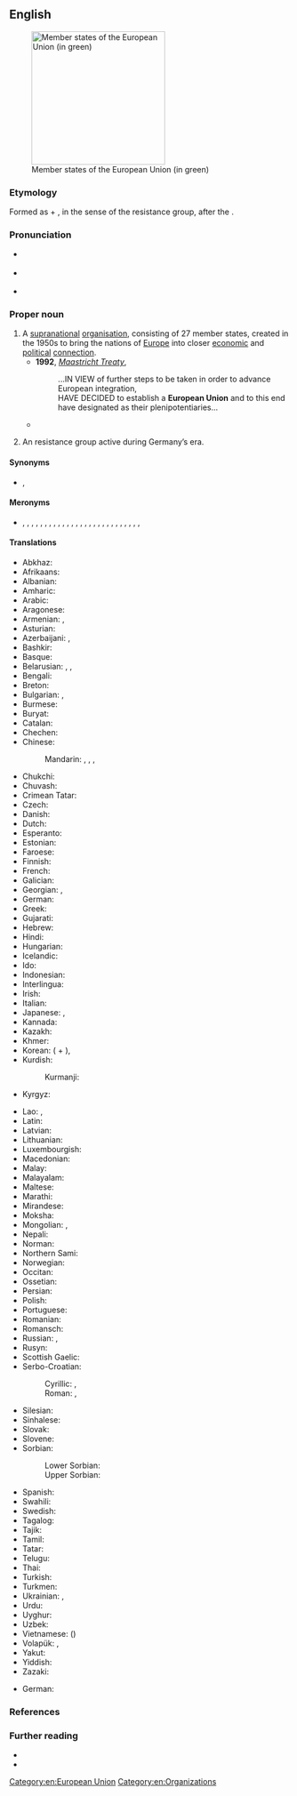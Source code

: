 ==English==
[[Image:European Union.svg|thumb|right|240px|Member states of the European Union (in green)]]

===Etymology===
Formed as {{m|en|European}} + {{m|en|union|Union}}, in the sense of the resistance group, after the {{etyl|de|en}} {{m|de|Europäische Union}}.

===Pronunciation===
* {{a|RP}} {{IPA|en|/ˌjʊəɹəˈpiːən ˈjuːnjən/|/ˌjɔːɹəˈpiːən ˈjuːnjən/}}
* {{a|GA}} {{IPA|en|/ˌjʊɹəˈpiən ˈjunjən/|/ˌjɝɹəˈpi.ən ˈjunjən/}}
* {{audio|en|LL-Q1860 (eng)-Vealhurl-European Union.wav |Audio (UK)}}

===Proper noun===
{{en-proper noun|head=the [[European]] [[union|Union]]}}

# A [[supranational]] [[organisation]], consisting of 27 member states, created in the 1950s to bring the nations of [[Europe]] into closer [[economic]] and [[political]] [[connection]].
#* '''1992''', ''[[w:Maastricht Treaty|Maastricht Treaty]]'',
#*: ...IN VIEW of further steps to be taken in order to advance European integration,<br/>HAVE DECIDED to establish a '''European Union''' and to this end have designated as their plenipotentiaries...
#* {{quote-text|en|year=1996|author={{w|John Major}}|title=[[s:EU Beef Ban and the Florence European Council|EU Beef Ban and the Florence European Council]]|passage=The issue will now be dealt with on a proper, rational basis, with the timetable for the lifting of the ban dependent on our own efforts. That has enabled the restoration of normal business in the '''European Union'''.}}
# {{lb|en|historical}} An {{l|en|antifascist}} resistance group active during Germany’s {{l|en|Nazi}} era.

====Synonyms====
* {{sense|European supranational organisation}} {{l|en|EU}} {{qualifier|initialism}}, {{l|en|EUSSR}} {{q|derogatory}}

====Meronyms====
* {{q|member countries<ref>{{cite-web|title=The 28 member countries of the EU|url=https://europa.eu/european-union/about-eu/countries_en|work=Countries|publisher=European Union|accessdate=1 April 2019}}.</ref>}} {{l|en|Austria}}, {{l|en|Belgium}}, {{l|en|Bulgaria}}, {{l|en|Croatia}}, {{l|en|Cyprus}}, {{l|en|Czechia}}, {{l|en|Denmark}}, {{l|en|Estonia}}, {{l|en|Finland}}, {{l|en|France}}, {{l|en|Germany}}, {{l|en|Greece}}, {{l|en|Hungary}}, {{l|en|Ireland}}, {{l|en|Italy}}, {{l|en|Latvia}}, {{l|en|Lithuania}}, {{l|en|Luxembourg}}, {{l|en|Malta}}, {{l|en|Netherlands}}, {{l|en|Poland}}, {{l|en|Portugal}}, {{l|en|Romania}}, {{l|en|Slovakia}}, {{l|en|Slovenia}}, {{l|en|Spain}}, {{l|en|Sweden}}, {{q|formerly}} {{l|en|United Kingdom}}

====Translations====
{{trans-top|European supranational organisation}}
* Abkhaz: {{t|ab|Европатәи Аидгыла|sc=Cyrl}}
* Afrikaans: {{t|af|Europese Unie}}
* Albanian: {{t+|sq|Bashkimi Evropian|m}}
* Amharic: {{t|am|አውሮፓ ህብረት|sc=Ethi}}
* Arabic: {{t|ar|الِٱتِّحَاد الْأُورُوبِيّ|m}}
* Aragonese: {{t|an|Unión Europea|f}}
* Armenian: {{t+|hy|Եվրամիություն}}, {{t+|hy|Եվրոպական Միություն|sc=Armn}}
* Asturian: {{t|ast|Xunión Europea|f}}
* Azerbaijani: {{t+|az|Avropa İttifaqı}}, {{t|az|Авропа Иттифагы|sc=Cyrl}}
* Bashkir: {{t|ba|Европа берләшмәһе|sc=Cyrl}}
* Basque: {{t+|eu|Europar Batasuna}}
* Belarusian: {{t|be|Еўрапе́йскі Саю́з|m}}, {{t|be|Еўрасаю́з|m|sc=Cyrl}}, {{t|be|Эўрапе́йскі Зьвяз|m|sc=Cyrl}} {{qualifier|dated}}
* Bengali: {{t|bn|ইউরোপীয় ইউনিয়ন||sc=Beng}}
* Breton: {{t|br|Unaniezh Europa|?}}
* Bulgarian: {{t|bg|Европе́йски съю́з|m}}, {{t|bg|Евросъю́з|m|sc=Cyrl}}
* Burmese: {{t|my|ဥရောပသမဂ္ဂ}}
* Buryat: {{t|bua|Европын холбоо}}
* Catalan: {{t|ca|Unió Europea|f}}
* Chechen: {{t|ce|Европан барт|sc=Cyrl}}
* Chinese:
*: Mandarin: {{t+|cmn|歐洲聯盟|sc=Hani}}, {{t+|cmn|欧洲联盟|tr=Ōuzhōu Liánméng|sc=Hani}}, {{t+|cmn|歐盟|sc=Hani}}, {{t+|cmn|欧盟|tr=Ōuméng|sc=Hani}}
* Chukchi: {{t|ckt|Европакэн Союз|tr=Evropakėn Sojuz}}
* Chuvash: {{t|cv|Европа Пӗрлешӗвӗ|sc=Cyrl}}
* Crimean Tatar: {{t|crh|Avropa Birligi}}
* Czech: {{t+|cs|Evropská unie|f}}
* Danish: {{t|da|Europæiske Union|c}}
* Dutch: {{t+|nl|Europese Unie|f}}
* Esperanto: {{t|eo|Eŭropa Unio}}
* Estonian: {{t+|et|Euroopa Liit}}
* Faroese: {{t|fo|Evropasamveldið|n}}
* Finnish: {{t+|fi|Euroopan unioni}}
* French: {{t+|fr|Union européenne|f}}
* Galician: {{t+|gl|Unión Europea|f}}
* Georgian: {{t|ka|ევროპის კავშირი|sc=Geor}}, {{t|ka|ევროკავშირი|sc=Geor}}
* German: {{t+|de|Europäische Union|f}}
* Greek: {{t+|el|Ευρωπαϊκή Ένωση|f}}
* Gujarati: {{t|gu|યુરોપિયન યુનિયન|sc=Gujr}}
* Hebrew: {{t|he|הַאִיחוּד הַאֵירוֹפִּי|m|tr=ha-ikhúd ha-eropi}}
* Hindi: {{t|hi|यूरोपीय संघ}}
* Hungarian: {{t+|hu|Európai Unió}}
* Icelandic: {{t+|is|Evrópusambandið|n}}
* Ido: {{t|io|Europana Uniono}}
* Indonesian: {{t|id|Uni Eropa}}
* Interlingua: {{t|ia|Union Europee}}
* Irish: {{t|ga|Aontas Eorpach|m|alt=an tAontas Eorpach}}
* Italian: {{t+|it|Unione Europea}}
* Japanese: {{t+|ja|欧州連合|tr=おうしゅうれんごう, Ōshū Rengō}}, {{t|ja|ヨーロッパ連合|tr=Yōroppa Rengō}}
* Kannada: {{t|kn|ಯುರೋಪಿನ ಒಕ್ಕೂಟ|sc=Knda}}
* Kazakh: {{t|kk|Еуропа одағы|sc=Cyrl}}
* Khmer: {{t|km|សហភាពអឺរ៉ុប}}
* Korean: {{t+|ko|^유럽 연합}} ({{t+|ko|유럽}} + {{t+|ko|聯合|alt=-聯合|sc=Hani}}), {{t|ko|^유럽 련합}} {{qualifier|North Korea}}
* Kurdish:
*: Kurmanji: {{t+|ku|Yekîtiya Ewropayê}}
* Kyrgyz: {{t|ky|Эвропалык Союз|sc=Cyrl}}
{{trans-mid}}
* Lao: {{t|lo|ສະຫະພາບເອີລົບ}}, {{t+|lo|ສະຫະພາບເອີຣົບ}}
* Latin: {{t|la|Unio Europaea|f}}
* Latvian: {{t|lv|Eiropas Savienība|f}}
* Lithuanian: {{t+|lt|Europos Sąjunga|f}}
* Luxembourgish: {{t+|lb|Europäesch Unioun|f}}
* Macedonian: {{t|mk|Европска Унија|f}}
* Malay: {{t|ms|Kesatuan Eropah}}
* Malayalam: {{t|ml|യൂറോപ്യൻ യൂണിയൻ|sc=Mlym}}
* Maltese: {{t|mt|Unjoni Ewropea}}
* Marathi: {{t|mr|यूरोपीय संघ|m|sc=Deva}}
* Mirandese: {{t|mwl|Ounion Ouropeia|f}}
* Moksha: {{t|mdf|Явропонь Соткс}}
* Mongolian: {{t|mn|Европын Холбоо|sc=Cyrl}}, {{t|mn|Европын Нэгдэл}}
* Nepali: {{t|ne|युरोपेली संघ}}
* Norman: {{t|nrf|Unnion Ûropéenne|f}}
* Northern Sami: {{t|se|Eurohpá uniovdna}}
* Norwegian: {{t|no|Europeiske Union}}
* Occitan: {{t|oc|Union Europèa|f}}
* Ossetian: {{t|os|Европӕйы Цӕдис}}
* Persian: {{t+|fa|اتحادیه اروپا|tr=ettehâdiye-ye orupâ}}
* Polish: {{t+|pl|Unia Europejska|f}}
* Portuguese: {{t|pt|União Europeia|f}}
* Romanian: {{t+|ro|Uniunea Europeană|f}}
* Romansch: {{t|rm|Uniun europeica|f}}
* Russian: {{t+|ru|Европе́йский сою́з|m}}, {{t+|ru|Евросою́з|m}}
* Rusyn: {{t|rue|Евро́пска у́нія|f|sc=Cyrl}}
* Scottish Gaelic: {{t|gd|Aonadh na h-Eòrpa|m}}
* Serbo-Croatian:
*: Cyrillic: {{t|sh|Европска унија|f|sc=Cyrl}}, {{t|sh|Еуропска унија|f|sc=Cyrl}}
*: Roman: {{t|sh|Evropska unija|f}}, {{t|sh|Europska unija|f}}
* Silesian: {{t|szl|Ojropejsko Uńijo|f}}
* Sinhalese: {{t|si|යුරෝපා සංගමය|sc=Sinh}}
* Slovak: {{t|sk|Európska únia|f}}
* Slovene: {{t|sl|Evropska unija|f}}
* Sorbian:
*: Lower Sorbian: {{t|dsb|Europska unija|f}}
*: Upper Sorbian: {{t|hsb|Europska unija|f}}
* Spanish: {{t+|es|Unión Europea|f}}
* Swahili: {{t|sw|Umoja wa Ulaya}}
* Swedish: {{t+|sv|Europeiska unionen}}
* Tagalog: {{t|tl|European Union}}
* Tajik: {{t|tg|Иттиҳоди Аврупо|sc=Cyrl}}
* Tamil: {{t|ta|ஐரோப்பிய ஒன்றியம்|sc=Taml}}
* Tatar: {{t|tt|Аурупа берлеге}}
* Telugu: {{t|te|ఐరోపా సమాఖ్య|sc=Telu}}
* Thai: {{t+|th|สหภาพยุโรป}}
* Turkish: {{t+|tr|Avrupa Birliği}}
* Turkmen: {{t|tk|Ýewropa Birleşigi}}
* Ukrainian: {{t+|uk|Європе́йський Сою́з|m}}, {{t+|uk|Євросою́з|m|sc=Cyrl}}
* Urdu: {{t|ur|یورپی اتحاد|tr=yūropī ittihād}}
* Uyghur: {{t|ug|ياۋروپا ئىتتىپاقى|sc=ug-Arab}}
* Uzbek: {{t|uz|Yevropa Ittifoqi}}
* Vietnamese: {{t|vi|Liên minh châu Âu}} ({{t|vi|聯盟洲歐|sc=Hani}})
* Volapük: {{t|vo|Balatam Yuropik}}, {{t|vo|Yulopayum}}
* Yakut: {{t|sah|Эуропа Холбоһуга|sc=Cyrl}}
* Yiddish: {{t|yi|אייראָפּעיִשער פֿאַרבאַנד|sc=Hebr}}
* Zazaki: {{qualifier|Southern Zazaki}} {{t|zza|Yewina Ewropa}}
{{trans-bottom}}

{{trans-top|Nazi-era antifascist resistance group}}
* German: {{t+|de|Europäische Union|f}}
{{trans-mid}}
{{trans-bottom}}

===References===
<references/>

===Further reading===
* {{projectlink|wikipedia|European Union (resistance group)}}
* {{projectlink|wikipedia|European Union}}

[[Category:en:European Union]]
[[Category:en:Organizations]]